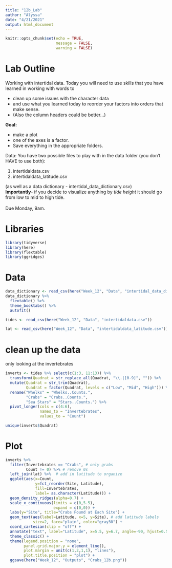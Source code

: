 ```yaml
---
title: "12b_Lab"
author: "Alyssa"
date: "4/21/2021"
output: html_document
---
```


```r
knitr::opts_chunk$set(echo = TRUE,
                      message = FALSE,
                      warning = FALSE)
```


# Lab Outline

Working with intertidal data. Today you will need to use skills that you have learned in working with words to 

-   clean up some issues with the character data 
-   and use what you learned today to reorder your factors into orders that make sense.  
-   (Also the column headers could be better...)
\

**Goal:** 

-   make a plot
-   one of the axes is a factor.  
-   Save everything in the appropriate folders.

Data:
You have two possible files to play with in the data folder (you don't HAVE to use both): 

1.    intertidaldata.csv 
2.    intertidaldata_latitude.csv 

(as well as a data dictionary - intertidal_data_dictionary.csv)
\
**Importantly**- if you decide to visualize anything by _tide height_ it should go from low to mid to high tide.   
\
Due Monday, 9am.


# Libraries
```r
library(tidyverse)
library(here)
library(flextable)
library(ggridges)
```


# Data
```r
data_dictionary <- read_csv(here("Week_12", "Data", "intertidal_data_dictionary.csv"))
data_dictionary %>%
  flextable() %>% 
  theme_booktabs() %>%
  autofit()
```


```r
tides <- read_csv(here("Week_12", "Data", "intertidaldata.csv"))

lat <- read_csv(here("Week_12", "Data", "intertidaldata_latitude.csv"))
```


# clean up the data

only looking at the invertebrates 
```r
inverts <- tides %>% select(c(1:3, 11:13)) %>% 
  transform(Quadrat = str_replace_all(Quadrat, "\\.|[0-9]", "")) %>%
  mutate(Quadrat = str_trim(Quadrat), 
         Quadrat = factor(Quadrat, levels = c("Low", "Mid", "High"))) %>%
  rename("Whelks" = "Whelks..Counts.", 
         "Crabs" = "Crabs..Counts.", 
         "Sea Stars" = "Stars..Counts.") %>%
  pivot_longer(cols = c(4:6), 
               names_to = "Invertebrates", 
               values_to = "Count")

unique(inverts$Quadrat)  
```


# Plot
```r
inverts %>% 
  filter(Invertebrates == "Crabs", # only grabs
         Count != 0) %>% # remove 0s
  left_join(lat) %>%  # add in latitude to organize
  ggplot(aes(x=Count, 
             y=fct_reorder(Site, Latitude),
             fill=Invertebrates, 
             label= as.character(Latitude))) +
  geom_density_ridges(alpha=0.7) +
  scale_x_continuous(limits = c(0,5.5), 
                     expand = c(0,0)) + 
  labs(y="Site", title="Crabs Found at Each Site") +
  geom_text(aes(label=Latitude, x=5, y=Site), # add latitude labels
            size=2, face="plain", color="gray30") +
  coord_cartesian(clip = "off") + 
  annotate("text", label="Latitude", x=5.5, y=6.7, angle=-90, hjust=0.5) + # add title on right
  theme_classic() +
  theme(legend.position = "none", 
        panel.grid.major.y = element_line(), 
        plot.margin = unit(c(1,2,1,1), "lines"), 
        plot.title.position = "plot") +
  ggsave(here("Week_12", "Outputs", "Crabs_12b.png"))
```




